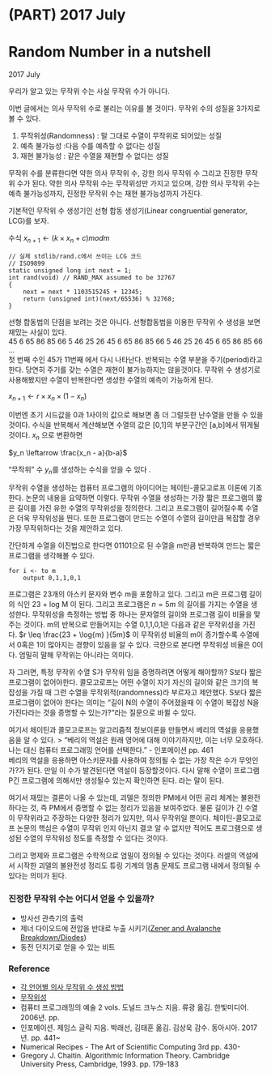 
# (PART) 2017 July {-} 
# Random Number in a nutshell {#do-you-know-random}
2017 July

우리가 알고 있는 무작위 수는 사실 무작위 수가 아니다. 

이번 글에서는 의사 무작위 수로 불리는 이유를 볼 것이다. 무작위 수의 성질을 3가지로 볼 수 있다.

1. 무작위성(Randomness) : 말 그대로 수열이 무작위로 되어있는 성질
2. 예측 불가능성 :다음 수를 예측할 수 없다는 성질
3. 재현 불가능성 : 같은 수열을 재현할 수 없다는 성질

무작위 수를 분류한다면 약한 의사 무작위 수, 강한 의사 무작위 수 그리고 진정한 무작위 수가 된다. 약한 의사 무작위 수는 무작위성만 가지고 있으며, 강한 의사 무작위 수는 예측 불가능성까지, 진정한 무작위 수는 재현 불가능성까지 가진다.

기본적인 무작위 수 생성기인 선형 합동 생성기(Linear congruential generator, LCG)를 보자.

수식
${x}_{n+1} \leftarrow (k \times x_n + c) mod m$

```
// 실제 stdlib/rand.c에서 쓰이는 LCG 코드
// ISO9899
static unsigned long int next = 1;
int rand(void) // RAND_MAX assumed to be 32767
{
    next = next * 1103515245 + 12345;
    return (unsigned int)(next/65536) % 32768;
}
```

선형 합동법의 단점을 보려는 것은 아니다. 선형합동법을 이용한 무작위 수 생성을 보면 재밌는 사실이 있다. <br>
45 6 65 86 85 66 5 46 25 26 45 6 65 86 85 66 5 46 25 26 45 6 65 86 85 66 … <br>
첫 번째 수인 45가 11번째 에서 다시 나타난다.  반복되는 수열 부분을 주기(period)라고 한다. 당연히 주기를 갖는 수열은 재현이 불가능하지는 않을것이다. 무작위 수 생성기로 사용해봤지만 수열이 반복한다면 생성한 수열의 예측이 가능하게 된다. 

${x}_{n+1} \leftarrow r \times x_n \times (1 - x_n)$

이번엔 초기 시드값을 0과 1사이의 값으로 해보면 좀 더 그럴듯한 난수열을 만들 수 있을 것이다. 수식을 반복해서 계산해보면 수열의 값은 [0,1]의 부분구간인 [a,b]에서 뛰게될것이다. $x_n$ 으로 변환하면 

$y_n \leftarrow \frac{x_n - a}{b-a}$

“무작위” 수 $y_n$를 생성하는 수식을 얻을 수 있다 .

무작위 수열을 생성하는 컴퓨터 프로그램의 아이디어는 체이틴-콜모고로프 이론에 기초한다.  논문의 내용을 요약하면 이렇다. 무작위 수열을 생성하는 가장 짧은 프로그램의 짧은 길이를 가진 유한 수열의 무작위성을 정의한다.  그리고 프로그램이 길어질수록 수열은 더욱 무작위성을 띈다. 또한 프로그램이 만드는 수열이 수열의 길이만큼 복잡할 경우 가장 무작위하다는 것을 제안하고 있다.

간단하게 수열을 이진법으로 한다면 01101으로 된 수열을 m만큼 반복하여 만드는 짧은 프로그램을 생각해볼 수 있다.
```
for i <- to m
	output 0,1,1,0,1
```
프로그램은 23개의 아스키 문자와 변수 m을 포함하고 있다. 그리고 m은 프로그램 길이의 식인 23 + log M 이 된다. 그리고 프로그램은 $n=5m$ 의 길이를 가지는 수열을 생성한다.  무작위성을 측정하는 방법 중 하나는 문자열의 길이와 프로그램 길이 비율을 맟주는 것이다. m의 반복으로 만들어지는 수열 0,1,1,0,1은 다음과 같은 무작위성을 가진다.
$r \leq \frac{23 + \log{m} }{5m}$
이 무작위성 비율의 m이 증가할수록 수열에서 0혹은 1이 많아지는 경향이 있음을 알 수 있다. 극한으로 본다면 무작위성 비율은 0이다. 엄밀히 말해 무작위는 아니라는 의미다.

자 그러면, 특정 무작위 수열 S가 무작위 임을 증명하려면 어떻게 해야할까? S보다 짧은 프로그램이 없어야한다.  콜모고로프는 어떤 수열이 자기 자신의 길이와 같은 크기의 복잡성을 가질 때 그런 수열을 무작위적(randomness)라 부르자고 제안했다.  S보다 짧은 프로그램이 없어야 한다는 의미는 “길이 N의 수열이 주어졌을때 이 수열이 복잡성 N을 가진다라는 것을 증명할 수 있는가?”라는 질문으로 바뀔 수 있다.

여기서 체이틴과 콜모고로프는 알고리즘적 정보이론을 만들면서 베리의 역설을 응용했음을 알 수 있다. 
> “베리의 역설은 원래 영어에 대해 이야기하지만, 이는 너무 모호하다. 나는 대신 컴퓨터 프로그래밍 언어를 선택한다.” - 인포메이션 pp. 461  
베리의 역설을 응용하면 아스키문자를 사용하여 정의될 수 없는 가장 작은 수가 무엇인가?가 된다. 만일 이 수가 발견된다면 역설이 등장할것이다. 다시 말해 수열이 프로그램 P긴 프로그램에 의해서만 생성될수 있는지 확인하면 된다. 라는 말이 된다.

여기서 재밌는 결론이 나올 수 있는데, 괴델은 정의한 PM에서 어떤 공리 체계는 불완전하다는 것, 즉 PM에서 증명할 수 없는 정리가 있음을 보여주었다. 물론 길이가 긴 수열이 무작위라고 주장하는 다양한 정리가 있지만, 의사 무작위일 뿐이다. 체이틴-콜모고로프 논문의 핵심은 수열이 무작위 인지 아닌지 결코 알 수 없지만 적어도 프로그램으로 생성된 수열의 무작위성 정도를 측정할 수 있다는 것이다.

그리고 명제와 프로그램은 수학적으로 엄밀이 정의될 수 있다는 것이다.  러셀의 역설에서 시작한 괴델의 불완전성 정리도 튜링 기계의 멈춤 문제도 프로그램 내에서 정의될 수 있다는 의미가 된다.

### 진정한 무작위 수는 어디서 얻을 수 있을까?
* 방사선 관측기의 출력
* 제너 다이오드에 전압을 반대로 누출 시키기([Zener and Avalanche Breakdown/Diodes](http://people.seas.harvard.edu/~jones/es154/lectures/lecture_2/breakdown/breakdown.html))
* 동전 던지기로 얻을 수 있는 비트


### Reference
* [각 언어별 의사 무작위 수 생성 방법](http://cer.freeshell.org/renma/LibraryRandomNumber/)
* [무작위성](http://nirvana-wiki.appspot.com/%EB%AC%B4%EC%9E%91%EC%9C%84%EC%84%B1)
* 컴퓨터 프로그래밍의 예술 2 vols. 도널드 크누스 지음. 류광 옮김. 한빛미디어. 2006년. pp. 
* 인포메이션. 제임스 글릭 지음. 박래선, 김태훈 옮김. 김상욱 감수. 동아시아. 2017년. pp.  441~
* Numerical Recipes - The Art of Scientific Computing 3rd  pp. 430-
* Gregory J. Chaitin. Algorithmic Information Theory. Cambridge University Press, Cambridge, 1993. pp. 179-183